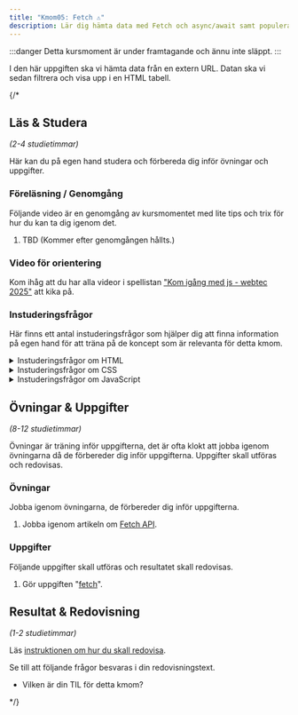 ```yaml
---
title: "Kmom05: Fetch ⚠️" 
description: Lär dig hämta data med Fetch och async/await samt populera tabeller.
---
```


:::danger
Detta kursmoment är under framtagande och ännu inte släppt.
:::

I den här uppgiften ska vi hämta data från en extern URL. Datan ska vi sedan filtrera och visa upp i en HTML tabell. 

{/*



## Läs & Studera

_(2-4 studietimmar)_

Här kan du på egen hand studera och förbereda dig inför övningar och uppgifter.




### Föreläsning / Genomgång

Följande video är en genomgång av kursmomentet med lite tips och trix för hur du kan ta dig igenom det.

1. TBD (Kommer efter genomgången hållts.)



<!-- ### Litteratur

Studera litteratur och resurser enligt följande.

1. XXX -->



### Video för orientering

Kom ihåg att du har alla videor i spellistan ["Kom igång med js - webtec 2025"](https://www.youtube.com/watch?v=ZfK9H6555xo&list=PLKtP9l5q3ce-IVBzwNsm32_cxxscvpc-W) att kika på.



### Instuderingsfrågor

Här finns ett antal instuderingsfrågor som hjälper dig att finna information på egen hand för att träna på de koncept som är relevanta för detta kmom.

<details>
<summary>Instuderingsfrågor om HTML</summary>

1. Vad står HTML för?

</details>

<details>
<summary>Instuderingsfrågor om CSS</summary>

1. Vad står CSS för?

</details>

<details>
<summary>Instuderingsfrågor om JavaScript</summary>

1. Ge en kort historik över programmeringsspråket JavaScript.

</details>



## Övningar & Uppgifter

_(8-12 studietimmar)_

Övningar är träning inför uppgifterna, det är ofta klokt att jobba igenom övningarna då de förbereder dig inför uppgifterna. Uppgifter skall utföras och redovisas.



### Övningar

Jobba igenom övningarna, de förbereder dig inför uppgifterna.

1. Jobba igenom artikeln om [Fetch API](./laromaterial/ovning/kmom05/fetch).




### Uppgifter

Följande uppgifter skall utföras och resultatet skall redovisas.

<!-- 1. Utför laborationen "Lab 5: XXX". -->

1. Gör uppgiften "[fetch](./laromaterial/uppgift/kmom05-fetch)".



## Resultat & Redovisning

_(1-2 studietimmar)_

Läs [instruktionen om hur du skall redovisa]().

Se till att följande frågor besvaras i din redovisningstext.

* Vilken är din TIL för detta kmom?

*/}
